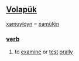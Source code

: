 == [[Volapük]] == 
[[xamuyloyn]] = [[xamülön]] 
=== [[verb]] === 
# to [[examine]] or [[test]] [[orally]]